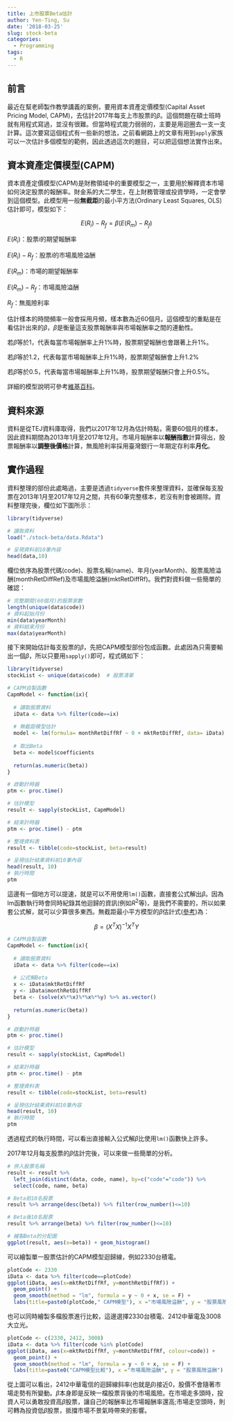 ```yaml
---
title: 上市股票Beta估計
author: Yen-Ting, Su
date: '2018-03-25'
slug: stock-beta
categories:
  - Programming
tags:
  - R
---
```


<script src="//yihui.name/js/math-code.js"></script>
<script async
src="//cdn.bootcss.com/mathjax/2.7.1/MathJax.js?config=TeX-MML-AM_CHTML">
</script>

## 前言

最近在幫老師製作教學講義的案例，要用資本資產定價模型(Capital Asset Pricing Model, CAPM)，去估計2017年每支上市股票的$\beta$。這個問題在碩士班時就有用程式寫過，並沒有很難。但當時程式能力弱弱的，主要是用迴圈去一支一支計算。這次要寫這個程式有一些新的想法，之前看網路上的文章有用到`apply`家族可以一次估計多個模型的範例，因此透過這次的題目，可以把這個想法實作出來。

## 資本資產定價模型(CAPM)

資本資產定價模型(CAPM)是財務領域中的重要模型之一，主要用於解釋資本市場如何決定股票的報酬率。財金系的大二學生，在上財務管理或投資學時，一定會學到這個模型。此模型用一般**無截距**的最小平方法(Ordinary Least Squares, OLS)估計即可，模型如下：

$$E(R_i)-R_f=\beta (E(R_m)-R_f)$$

$E(R_i)$：股票$i$的期望報酬率

$E(R_i)-R_f$：股票$i$的市場風險溢酬

$E(R_m)$：市場的期望報酬率

$E(R_m)-R_f$：市場風險溢酬

$R_f$：無風險利率

估計樣本的時間頻率一般會採用月頻，樣本數為近60個月。這個模型的重點是在看估計出來的$\beta$，$\beta$是衡量這支股票報酬率與市場報酬率之間的連動性。

若$\beta$等於1，代表每當市場報酬率上升1%時，股票期望報酬也會跟著上升1%。

若$\beta$等於1.2，代表每當市場報酬率上升1%時，股票期望報酬會上升1.2%

若$\beta$等於0.5，代表每當市場報酬率上升1%時，股票期望報酬只會上升0.5%。

詳細的模型說明可參考[維基百科](https://en.wikipedia.org/wiki/Capital_asset_pricing_model)。

## 資料來源

資料是從TEJ資料庫取得，我們以2017年12月為估計時點，需要60個月的樣本，因此資料期間為2013年1月至2017年12月。市場月報酬率以**報酬指數**計算得出，股票報酬率以**調整後價格**計算，無風險利率採用臺灣銀行一年期定存利率**月化**。

## 實作過程

資料整理的部份此處略過，主要是透過`tidyverse`套件來整理資料，並確保每支股票在2013年1月至2017年12月之間，共有60筆完整樣本，若沒有則會被踢除。資料整理完後，欄位如下圖所示：

```r
library(tidyverse)
```
```r
# 讀取資料
load("./stock-beta/data.Rdata")
```
```r
# 呈現資料前10筆內容
head(data,10)   
```

欄位依序為股票代碼(code)、股票名稱(name)、年月(yearMonth)、股票風險溢酬(monthRetDiffRef)及市場風險溢酬(mktRetDiffRf)。我們對資料做一些簡單的確認：

```r
# 完整期間(60個月)的股票家數
length(unique(data$code))    
# 資料起始月份
min(data$yearMonth)   
# 資料結束月份
max(data$yearMonth)          
```

接下來開始估計每支股票的$\beta$，先把CAPM模型部份包成函數。此處因為只需要輸出一個$\beta$，所以只要用`sapply()`即可，程式碼如下：

```r
library(tidyverse)
stockList <- unique(data$code)  # 股票清單 

# CAPM自製函數
CapmModel <- function(ix){
  
  # 讀取股票資料
  iData <- data %>% filter(code==ix)
  
  # 無截距模型估計
  model <- lm(formula= monthRetDiffRf ~ 0 + mktRetDiffRf, data= iData)
  
  # 取出Beta
  beta <- model$coefficients
  
  return(as.numeric(beta))
}

# 啟動計時器
ptm <- proc.time()              

# 估計模型
result <- sapply(stockList, CapmModel)

# 結束計時器
ptm <- proc.time() - ptm        

# 整理資料表
result <- tibble(code=stockList, beta=result)

```
```r
# 呈現估計結果資料前10筆內容
head(result, 10) 
# 執行時間
ptm
```

這邊有一個地方可以提速，就是可以不用使用`lm()`函數，直接套公式解出$\beta$。因為lm函數執行時會同時紀錄其他迴歸的資訊(例如$R^2$等)，是我們不需要的，所以如果套公式解，就可以少算很多東西。無截距最小平方模型的$\beta$估計式([參考](http://www.real-statistics.com/multiple-regression/multiple-regression-without-intercept/))為：

$$\beta=(X^TX)^{-1}X^TY$$

```r
# CAPM自製函數
CapmModel <- function(ix){
  
  # 讀取股票資料
  iData <- data %>% filter(code==ix)
  
  # 公式解Beta
  x <- iData$mktRetDiffRf
  y <- iData$monthRetDiffRf
  beta <- (solve(x%*%x)%*%x%*%y) %>% as.vector()
  
  return(as.numeric(beta))
}

# 啟動計時器
ptm <- proc.time()              

# 估計模型
result <- sapply(stockList, CapmModel)

# 結束計時器
ptm <- proc.time() - ptm        

# 整理資料表
result <- tibble(code=stockList, beta=result)

```
```r
# 呈現估計結果資料前10筆內容
head(result, 10) 
# 執行時間
ptm
```

透過程式的執行時間，可以看出直接輸入公式解$\beta$比使用`lm()`函數快上許多。

2017年12月每支股票的$\beta$估計完後，可以來做一些簡單的分析。

```r

# 併入股票名稱
result <- result %>% 
  left_join(distinct(data, code, name), by=c("code"="code")) %>% 
  select(code, name, beta)

# Beta前10名股票
result %>% arrange(desc(beta)) %>% filter(row_number()<=10) 

# Beta後10名股票
result %>% arrange(beta) %>% filter(row_number()<=10) 

# 繪製Beta的分配圖 
ggplot(result, aes(x=beta)) + geom_histogram()

```

可以繪製單一股票估計的CAPM模型迴歸線，例如2330台積電。

```r
plotCode <- 2330
iData <- data %>% filter(code==plotCode)
ggplot(iData, aes(x=mktRetDiffRf, y=monthRetDiffRf)) +
  geom_point() +
  geom_smooth(method = "lm", formula = y ~ 0 + x, se = F) +
  labs(title=paste0(plotCode," CAPM模型"), x ="市場風險溢酬", y = "股票風險溢酬")
```

也可以同時繪製多檔股票進行比較，這邊選擇2330台積電、2412中華電及3008大立光。

```r
plotCode <- c(2330, 2412, 3008)
iData <- data %>% filter(code %in% plotCode)
ggplot(iData, aes(x=mktRetDiffRf, y=monthRetDiffRf, colour=code)) +
  geom_point() +
  geom_smooth(method = "lm", formula = y ~ 0 + x, se = F) +
  labs(title=paste0("CAPM模型比較"), x ="市場風險溢酬", y = "股票風險溢酬")
```

從上圖可以看出，2412中華電信的迴歸線斜率(也就是$\beta$)接近0，股價不會隨著市場走勢有所變動。$\beta$本身即是反映一檔股票背後的市場風險。在市場走多頭時，投資人可以勇敢投資高$\beta$股票，讓自己的報酬率比市場報酬率還高;市場走空頭時，則可轉為投資低$\beta$股票，抵擋市場不景氣時帶來的影響。






